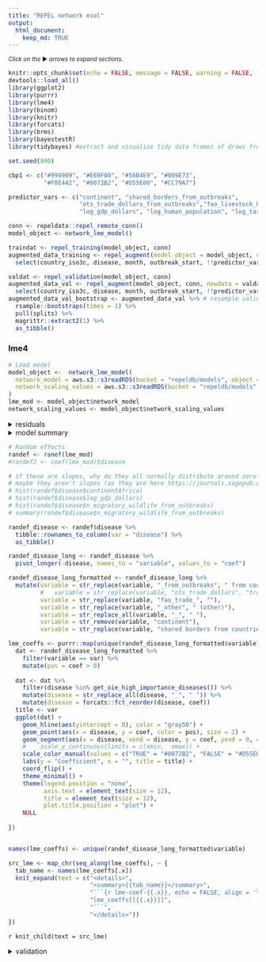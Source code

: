 ```yaml
---
title: "REPEL network eval"
output: 
  html_document:
    keep_md: TRUE
---
```


<small>_Click on the_ ▶ _︎arrows to expand sections._</small>


```r

knitr::opts_chunk$set(echo = FALSE, message = FALSE, warning = FALSE, fig.width = 7, fig.height = 5)
devtools::load_all()
library(ggplot2)
library(purrr)
library(lme4)
library(binom)
library(knitr)
library(forcats)
library(brms)
library(bayestestR)
library(tidybayes) #extract and visualize tidy data frames of draws from posterior distributions of model variables, fits, and predictions from brms::brm

set.seed(990)

cbp1 <- c("#999999", "#E69F00", "#56B4E9", "#009E73",
          "#F0E442", "#0072B2", "#D55E00", "#CC79A7")

predictor_vars <- c("continent", "shared_borders_from_outbreaks",
                    "ots_trade_dollars_from_outbreaks","fao_livestock_heads_from_outbreaks", "n_migratory_wildlife_from_outbreaks",
                    "log_gdp_dollars", "log_human_population", "log_target_taxa_population", "log_veterinarians")

conn <- repeldata::repel_remote_conn()
model_object <- network_lme_model()

traindat <- repel_training(model_object, conn)
augmented_data_training <- repel_augment(model_object = model_object, conn = conn, newdata = traindat) %>% 
  select(country_iso3c, disease, month, outbreak_start, !!predictor_vars)

valdat <- repel_validation(model_object, conn) 
augmented_data_val <- repel_augment(model_object, conn, newdata = valdat) %>% 
  select(country_iso3c, disease, month, outbreak_start, !!predictor_vars)
augmented_data_val_bootstrap <- augmented_data_val %>% # resample validation
  rsample::bootstraps(times = 1) %>%
  pull(splits) %>%
  magrittr::extract2(1) %>%
  as_tibble()

```

### lme4
```r
# Load model
model_object <-  network_lme_model(
  network_model = aws.s3::s3readRDS(bucket = "repeldb/models", object = "lme_mod_network.rds"),
  network_scaling_values = aws.s3::s3readRDS(bucket = "repeldb/models", object = "network_scaling_values.rds")
)
lme_mod <- model_object$network_model
network_scaling_values <- model_object$network_scaling_values
```


<details>
<summary>residuals</summary>
```r
residuals <- tibble::enframe(resid(lme_mod))

plot(lme_mod, disease ~ resid(.), abline = 0 )

ggplot(residuals, aes(x = value)) + 
  geom_histogram(bins = 100) +
  theme_minimal()
```
</details>

<details>
<summary>model summary</summary>
```r
lm_mod_sum <- summary(lme_mod)
lm_mod_sum

# add up total variance explained by random effects (following example here: https://it.unt.edu/sites/default/files/linearmixedmodels_jds_dec2010.pdf)
lm_mod_vars <- map_dfr(lm_mod_sum$varcor, function(x){
  map_dbl(1:ncol(x), ~x[.,.]) %>%
    tibble::enframe(value = "variance") %>%
    mutate(name = colnames(x)) %>% 
    rename("variable" = name)
})

# lm_mod_vars <- bind_rows(lm_mod_vars,
#                          tibble(variable = "residual variance", variance = 100-sum(lm_mod_vars$variance))) %>% 
#   arrange(-variance)
# # ^? variance among slopes, or variance explained in data?

knitr::kable(lm_mod_vars)

```
</details>

```r
# Random effects
randef <- ranef(lme_mod)
#randef2 <- coef(lme_mod)$disease

# if these are slopes, why do they all normally distribute around zero?
# maybe they aren't slopes (as they are here https://journals.sagepub.com/doi/full/10.1177/2515245920960351), because we do not have fixed effects?
# hist(randef$disease$continentAfrica)
# hist(randef$disease$log_gdp_dollars)
# hist(randef$disease$n_migratory_wildlife_from_outbreaks)
# summary(randef$disease$n_migratory_wildlife_from_outbreaks)

randef_disease <- randef$disease %>%
  tibble::rownames_to_column(var = "disease") %>%
  as_tibble() 

randef_disease_long <- randef_disease %>%
  pivot_longer(-disease, names_to = "variable", values_to = "coef") 

randef_disease_long_formatted <- randef_disease_long %>% 
  mutate(variable = str_replace(variable, "_from_outbreaks", " from countries with existing outbreak"),
         #   variable = str_replace(variable, "ots_trade_dollars", "trade value of animal products"),
         variable = str_replace(variable, "fao_trade_", ""),
         variable = str_replace(variable, "_other", " (other)"),
         variable = str_replace_all(variable, "_", " "),
         variable = str_remove(variable, "continent"),
         variable = str_replace(variable, "shared borders from countries with existing outbreak", "shared borders with country with existing outbreak"))

lme_coeffs <- purrr::map(unique(randef_disease_long_formatted$variable), function(var){
  dat <- randef_disease_long_formatted %>%
    filter(variable == var) %>%
    mutate(pos = coef > 0)
  
  dat <- dat %>% 
    filter(disease %in% get_oie_high_importance_diseases()) %>% 
    mutate(disease = str_replace_all(disease, "_", " ")) %>% 
    mutate(disease = forcats::fct_reorder(disease, coef))
  title <- var
  ggplot(dat) +
    geom_hline(aes(yintercept = 0), color = "gray50") +
    geom_point(aes(x = disease, y = coef, color = pos), size = 2) +
    geom_segment(aes(x = disease, xend = disease, y = coef, yend = 0, color = pos)) +
    #    scale_y_continuous(limits = c(xmin,  xmax)) +
    scale_color_manual(values = c("TRUE" = "#0072B2", "FALSE" = "#D55E00")) +
    labs(y = "Coefficient", x = "", title = title) +
    coord_flip() +
    theme_minimal() +
    theme(legend.position = "none", 
          axis.text = element_text(size = 12), 
          title = element_text(size = 12),
          plot.title.position = "plot") +
    NULL
  
})


names(lme_coeffs) <- unique(randef_disease_long_formatted$variable)

```


```r
src_lme <- map_chr(seq_along(lme_coeffs), ~ {
  tab_name <- names(lme_coeffs[.x])
  knit_expand(text = c("<details>",
                       "<summary>{{tab_name}}</summary>",
                       "```{r lme-coef-{{.x}}, echo = FALSE, align = 'left'}", 
                       "lme_coeffs[[{{.x}}]]",
                       "```",
                       "</details>"))
})

```

`r knit_child(text = src_lme)`

<details>
<summary>validation</summary>
```r
# get predicted outbreak start probability by condition - break into groups by forecasted probability
lme_predict <- augmented_data_val_bootstrap %>%
  select(-month, -outbreak_start) %>%
  mutate(outbreak_start_predict_prob = repel_predict(model_object, .)) %>% 
  distinct() %>% # getting unique conditions  (unique combination of values)
  drop_na(outbreak_start_predict_prob) %>% 
  mutate(outbreak_start_predict_prob_grp = cut_number(outbreak_start_predict_prob, n = 30)) %>%
  group_by(outbreak_start_predict_prob_grp) %>%
  mutate(outbreak_start_predict_prob_grp_median = median(outbreak_start_predict_prob)) %>%
  ungroup()

# confirm we get the same prediction when conditions are the same
lme_predict %>%
  group_by_at(vars(-outbreak_start_predict_prob)) %>%
  count() %>%
  ungroup()  %>%
  nrow() %>%
  assertthat::are_equal(. , nrow(lme_predict))

# to get actual probability, bring in data from full dataset that applies to the given conditions
lme_predict_full <- augmented_data_training %>%
  bind_rows(augmented_data_val) %>%
  right_join(lme_predict) %>% # joins by condition - gets every actual instance of this condition from which to calculate actual probability
  drop_na()  # dont include unknowns

# overall forecast vs actual by binom group
lme_binoms <- lme_predict_full %>% 
  group_by(outbreak_start_predict_prob_grp) %>%
  group_split() %>%
  purrr::map_dfr(., function(tw){
    binom <-  binom.confint(x = sum(tw$outbreak_start), n=nrow(tw), methods = "wilson")
    tw %>%
      distinct(outbreak_start_predict_prob_grp, outbreak_start_predict_prob_grp_median) %>%
      mutate(outbreak_start_actual_prob = binom$mean, outbreak_start_actual_low = binom$lower, outbreak_start_actual_upper = binom$upper)})

options(scipen = 999)
ggplot(lme_binoms, aes(y = outbreak_start_predict_prob_grp_median, x  = outbreak_start_actual_prob)) +
  geom_abline(color = "gray50") +
  geom_errorbar(aes(xmin = outbreak_start_actual_low, xmax = outbreak_start_actual_upper)) +
  geom_point(pch = 21,fill = "white") +
  scale_x_continuous(limits = c(0, max(lme_binoms$outbreak_start_actual_upper))) +
  scale_y_continuous(limits = c(0, max(lme_binoms$outbreak_start_actual_upper))) +
  labs(y = "Forecasted probability", x = "Actual probabilty",
       caption = paste("Forecasted probilities are binned into", n_distinct(lme_binoms$outbreak_start_predict_prob_grp_median), "groups by distribution density.\nActual probabilities are binomial probabilities and confidence intervals for actual outbreaks occurring within the forecasted interval")) +
  theme_minimal() +
  theme(legend.position = "none",
        axis.text = element_text(size = 12),
        title = element_text(size = 12),
        plot.title.position = "plot",
        plot.caption = element_text(hjust = 0)) +
  NULL
########################
# overall forecast vs actual by disease

lme_predict <- augmented_data_val_bootstrap %>%
  select(-month, -outbreak_start) %>%
  filter(disease %in% get_oie_high_importance_diseases()) %>% 
  mutate(outbreak_start_predict_prob = repel_predict(model_object, .)) %>% 
  distinct() %>% # getting unique conditions  (unique combination of values)
  drop_na(outbreak_start_predict_prob) %>% 
  group_by(disease) %>%
  mutate(outbreak_start_predict_prob_disease_median = median(outbreak_start_predict_prob)) %>%
  ungroup()

# to get actual probability, bring in data from full dataset that applies to the given conditions
lme_predict_full <- augmented_data_training %>%
  bind_rows(augmented_data_val) %>%
  filter(disease %in% get_oie_high_importance_diseases()) %>% 
  right_join(lme_predict) %>% # joins by condition - gets every actual instance of this condition from which to calculate actual probability
  drop_na()  # dont include unknowns

# overall forecast vs actual by binom group
lme_binoms <- lme_predict_full %>% 
  group_by(disease) %>%
  group_split() %>%
  purrr::map_dfr(., function(tw){
    binom <-  binom.confint(x = sum(tw$outbreak_start), n=nrow(tw), methods = "wilson")
    tw %>%
      distinct(disease, outbreak_start_predict_prob_disease_median) %>%
      mutate(outbreak_start_actual_prob = binom$mean, outbreak_start_actual_low = binom$lower, outbreak_start_actual_upper = binom$upper)}) %>% 
  mutate(grp = outbreak_start_predict_prob_disease_median < median(outbreak_start_predict_prob_disease_median)) %>% # split into two for visualization purposes
  mutate(grp = ifelse(grp, 1, 2)) %>% 
  mutate(disease = str_replace_all(disease, "_", " ")) 

options(scipen = 999)
library(ggrepel)
library(ggthemes)

disease_plots <- lme_binoms %>% 
  group_split(grp) %>% 
  map(function(x){
    ggplot(x, aes(y = outbreak_start_predict_prob_disease_median, x  = outbreak_start_actual_prob, color = disease)) +
  geom_abline(color = "gray50") +
  geom_errorbar(aes(xmin = outbreak_start_actual_low, xmax = outbreak_start_actual_upper)) +
  geom_point(pch = 21,fill = "white") +
  geom_text_repel(aes(label = disease)) +
  scale_x_continuous(limits = c(0, max(x$outbreak_start_actual_upper))) +
  scale_y_continuous(limits = c(0, max(x$outbreak_start_actual_upper))) +
  scale_color_colorblind()+
  labs(y = "Forecasted probability", x = "Actual probabilty") +
  theme_minimal() +
  theme(legend.position = "none",
        axis.text = element_text(size = 12),
        title = element_text(size = 12),
        plot.title.position = "plot",
        plot.caption = element_text(hjust = 0)) +
  NULL
  })

disease_plots[[1]]
disease_plots[[2]]
```
</details>

